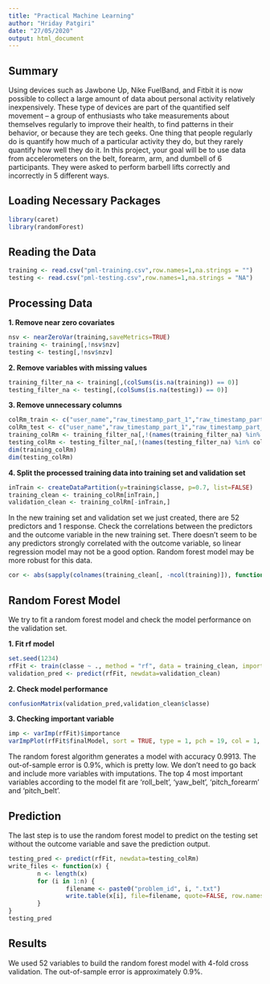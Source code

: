 ```yaml
---
title: "Practical Machine Learning"
author: "Hriday Patgiri"
date: "27/05/2020"
output: html_document
---
```


## Summary
Using devices such as Jawbone Up, Nike FuelBand, and Fitbit it is now possible to collect a large amount of data about personal activity relatively inexpensively. These type of devices are part of the quantified self movement – a group of enthusiasts who take measurements about themselves regularly to improve their health, to find patterns in their behavior, or because they are tech geeks. One thing that people regularly do is quantify how much of a particular activity they do, but they rarely quantify how well they do it. In this project, your goal will be to use data from accelerometers on the belt, forearm, arm, and dumbell of 6 participants. They were asked to perform barbell lifts correctly and incorrectly in 5 different ways. 

## Loading Necessary Packages
```r
library(caret)
library(randomForest)
```

## Reading the Data

```r
training <- read.csv("pml-training.csv",row.names=1,na.strings = "")
testing <- read.csv("pml-testing.csv",row.names=1,na.strings = "NA")
```

## Processing Data

**1. Remove near zero covariates**
```r
nsv <- nearZeroVar(training,saveMetrics=TRUE)
training <- training[,!nsv$nzv]
testing <- testing[,!nsv$nzv]
```

**2. Remove variables with missing values**
```r
training_filter_na <- training[,(colSums(is.na(training)) == 0)]
testing_filter_na <- testing[,(colSums(is.na(testing)) == 0)]
```

**3. Remove unnecessary columns**
```r
colRm_train <- c("user_name","raw_timestamp_part_1","raw_timestamp_part_2","cvtd_timestamp","num_window")
colRm_test <- c("user_name","raw_timestamp_part_1","raw_timestamp_part_2","cvtd_timestamp","num_window","problem_id")
training_colRm <- training_filter_na[,!(names(training_filter_na) %in% colRm_train)]
testing_colRm <- testing_filter_na[,!(names(testing_filter_na) %in% colRm_test)]
dim(training_colRm)
dim(testing_colRm)
```

**4. Split the processed training data into training set and validation set**
```r
inTrain <- createDataPartition(y=training$classe, p=0.7, list=FALSE)
training_clean <- training_colRm[inTrain,]
validation_clean <- training_colRm[-inTrain,]
```

In the new training set and validation set we just created, there are 52 predictors and 1 response. Check the correlations between the predictors and the outcome variable in the new training set. There doesn’t seem to be any predictors strongly correlated with the outcome variable, so linear regression model may not be a good option. Random forest model may be more robust for this data.
```r
cor <- abs(sapply(colnames(training_clean[, -ncol(training)]), function(x) cor(as.numeric(training_clean[, x]), as.numeric(training_clean$classe), method = "spearman")))
```

## Random Forest Model
We try to fit a random forest model and check the model performance on the validation set.

**1. Fit rf model**
```r
set.seed(1234)
rfFit <- train(classe ~ ., method = "rf", data = training_clean, importance = T, trControl = trainControl(method = "cv", number = 4))
validation_pred <- predict(rfFit, newdata=validation_clean)
```
**2. Check model performance**
```r
confusionMatrix(validation_pred,validation_clean$classe)
```

**3. Checking important variable**
```r
imp <- varImp(rfFit)$importance
varImpPlot(rfFit$finalModel, sort = TRUE, type = 1, pch = 19, col = 1, cex = 1, main = "Importance of the Predictors")
```

The random forest algorithm generates a model with accuracy 0.9913. The out-of-sample error is 0.9%, which is pretty low. We don’t need to go back and include more variables with imputations. The top 4 most important variables according to the model fit are ‘roll_belt’, ‘yaw_belt’, ‘pitch_forearm’ and ‘pitch_belt’.

## Prediction
The last step is to use the random forest model to predict on the testing set without the outcome variable and save the prediction output.
```r
testing_pred <- predict(rfFit, newdata=testing_colRm)
write_files <- function(x) {
        n <- length(x)
        for (i in 1:n) {
                filename <- paste0("problem_id", i, ".txt")
                write.table(x[i], file=filename, quote=FALSE, row.names=FALSE,col.names=FALSE)
        }
}
testing_pred
```

## Results
We used 52 variables to build the random forest model with 4-fold cross validation. The out-of-sample error is approximately 0.9%.
